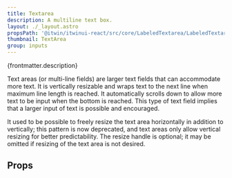 ```yaml
---
title: Textarea
description: A multiline text box.
layout: ./_layout.astro
propsPath: '@itwin/itwinui-react/src/core/LabeledTextarea/LabeledTextarea.tsx'
thumbnail: TextArea
group: inputs
---
```



<p>{frontmatter.description}</p>

<LiveExample src='Textarea.main.tsx' truncate={false}>
  <AllExamples.TextareaMainExample client:load />
</LiveExample>

Text areas (or multi-line fields) are larger text fields that can accommodate more text. It is vertically resizable and wraps text to the next line when maximum line length is reached. It automatically scrolls down to allow more text to be input when the bottom is reached. This type of text field implies that a larger input of text is possible and encouraged.

It used to be possible to freely resize the text area horizontally in addition to vertically; this pattern is now deprecated, and text areas only allow vertical resizing for better predictability. The resize handle is optional; it may be omitted if resizing of the text area is not desired.

## Props

<PropsTable path={frontmatter.propsPath} />

